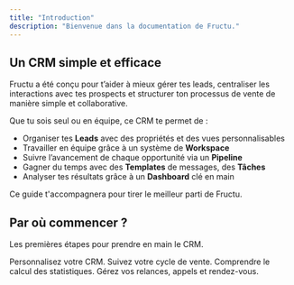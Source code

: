 ```yaml
---
title: "Introduction"
description: "Bienvenue dans la documentation de Fructu."
---
```


## Un CRM simple et efficace

Fructu a été conçu pour t’aider à mieux gérer tes leads, centraliser les interactions avec tes prospects et structurer ton processus de vente de manière simple et collaborative.

Que tu sois seul ou en équipe, ce CRM te permet de :

- Organiser tes **Leads** avec des propriétés et des vues personnalisables
- Travailler en équipe grâce à un système de **Workspace**
- Suivre l’avancement de chaque opportunité via un **Pipeline**
- Gagner du temps avec des **Templates** de messages, des **Tâches**
- Analyser tes résultats grâce à un **Dashboard** clé en main

Ce guide t'accompagnera pour tirer le meilleur parti de Fructu.

## Par où commencer ?

Les premières étapes pour prendre en main le CRM.

<CardGroup cols={2}>
  <Card title="Configurez votre Workspace" icon="pen-to-square" href="https://mintlify.com/docs/quickstart">
    Personnalisez votre CRM.
  </Card>
  <Card title="Gérez vos leads" icon="users" href="https://mintlify.com/docs/development">
    Suivez votre cycle de vente.
  </Card>
  <Card title="Analysez vos résultats" icon="chart-line">
    Comprendre le calcul des statistiques.
  </Card>
  <Card title="Planifiez vos tâches" icon="calendar-check">
    Gérez vos relances, appels et rendez-vous.
  </Card>
</CardGroup>